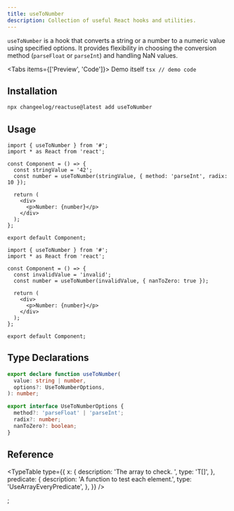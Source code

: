 ```yaml
---
title: useToNumber
description: Collection of useful React hooks and utilities.
---
```


`useToNumber` is a hook that converts a string or a number to a numeric value using specified options. It provides flexibility in choosing the conversion method (`parseFloat` or `parseInt`) and handling NaN values.

<Tabs items={['Preview', 'Code']}>
  <Tab value="Preview">Demo itself</Tab>
  <Tab value="Code">```tsx // demo code ```</Tab>
</Tabs>

## Installation

```bash
npx changeelog/reactuse@latest add useToNumber
```

## Usage

```tsx
import { useToNumber } from '#';
import * as React from 'react';

const Component = () => {
  const stringValue = '42';
  const number = useToNumber(stringValue, { method: 'parseInt', radix: 10 });

  return (
    <div>
      <p>Number: {number}</p>
    </div>
  );
};

export default Component;
```

```tsx
import { useToNumber } from '#';
import * as React from 'react';

const Component = () => {
  const invalidValue = 'invalid';
  const number = useToNumber(invalidValue, { nanToZero: true });

  return (
    <div>
      <p>Number: {number}</p>
    </div>
  );
};

export default Component;
```

## Type Declarations

```typescript
export declare function useToNumber(
  value: string | number,
  options?: UseToNumberOptions,
): number;

export interface UseToNumberOptions {
  method?: 'parseFloat' | 'parseInt';
  radix?: number;
  nanToZero?: boolean;
}
```

## Reference

<TypeTable
  type={{
    x: {
      description: 'The array to check. ',
      type: 'T[]',
    },
    predicate: {
      description: 'A function to test each element.',
      type: 'UseArrayEveryPredicate<T>',
    },
  }}
/>


;
